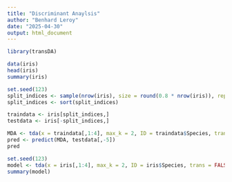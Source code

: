 ---
title: "Discriminant Anaylsis"
author: "Benhard Leroy"
date: "2025-04-30"
output: html_document
---

```{r}
library(transDA)
```

```{r}
data(iris)
head(iris)
summary(iris)
```
```{r}
set.seed(123)
split_indices <- sample(nrow(iris), size = round(0.8 * nrow(iris)), replace = FALSE)
split_indices <- sort(split_indices)
```

```{r}
traindata <- iris[split_indices,]
testdata <- iris[-split_indices,]
```

```{r}
MDA <- tda(x = traindata[,1:4], max_k = 2, ID = traindata$Species, trans = FALSE)
pred <- predict(MDA, testdata[,-5])
pred
```

```{r}
set.seed(123)
model <- tda(x = iris[,1:4], max_k = 2, ID = iris$Species, trans = FALSE)
summary(model)

```





